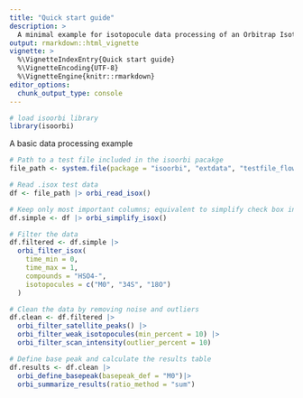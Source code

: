 ```yaml
---
title: "Quick start guide"
description: >
  A minimal example for isotopocule data processing of an Orbitrap Isotope Solutions file (.isox).
output: rmarkdown::html_vignette
vignette: >
  %\VignetteIndexEntry{Quick start guide}
  %\VignetteEncoding{UTF-8}
  %\VignetteEngine{knitr::rmarkdown}
editor_options: 
  chunk_output_type: console
---
```


```r
# load isoorbi library
library(isoorbi)
```

A basic data processing example

```r
# Path to a test file included in the isoorbi pacakge
file_path <- system.file(package = "isoorbi", "extdata", "testfile_flow.isox")

# Read .isox test data
df <- file_path |> orbi_read_isox() 

# Keep only most important columns; equivalent to simplify check box in IsoX
df.simple <- df |> orbi_simplify_isox()

# Filter the data
df.filtered <- df.simple |> 
  orbi_filter_isox(
    time_min = 0, 
    time_max = 1, 
    compounds = "HSO4-",
    isotopocules = c("M0", "34S", "18O")
  )

# Clean the data by removing noise and outliers
df.clean <- df.filtered |> 
  orbi_filter_satellite_peaks() |> 
  orbi_filter_weak_isotopocules(min_percent = 10) |> 
  orbi_filter_scan_intensity(outlier_percent = 10)

# Define base peak and calculate the results table
df.results <- df.clean |> 
  orbi_define_basepeak(basepeak_def = "M0")|> 
  orbi_summarize_results(ratio_method = "sum")
```
